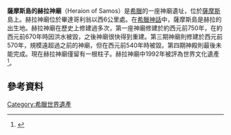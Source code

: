 {{expand|time=2014-11-06T10:15:14+00:00}}
'''薩摩斯島的赫拉神廟'''（Heraion of Samos）是[[希臘|希臘]]的一座神廟遺址，位於[[薩摩斯|薩摩斯]]島上。赫拉神廟位於畢達哥利翁以西6公里處。在[[希臘神話|希臘神話]]中，薩摩斯島是赫拉的出生地。赫拉神廟在歷史上修建過多次，第一座神廟修建於約西元前750年，在約西元前670年時因洪水被毀，之後神廟很快得到重建。第三期神廟則修建於西元前570年，規模遠超過之前的神廟，但在西元前540年時被毀。第四期神殿則最後未能完成。現在赫拉神廟僅留有一根柱子。赫拉神廟中1992年被評為世界文化遺產<ref>{{cite web|url=http://whc.unesco.org/en/list/598/|title=Churches of Moldavia|publisher=UNESCO |date= |accessdate=2014-11-05}}</ref>。

== 參考資料 ==
{{Reflist}}
{{希臘世界遺產}}
[[Category:希臘世界遺產|Category:希臘世界遺產]]